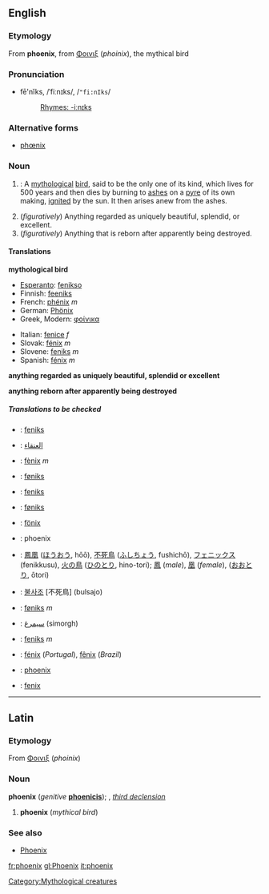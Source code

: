 :{{See|Phoenix}}
==English==
[[Category:Mythological creatures]]
===Etymology===
From {{L.}} '''phoenix''', from {{Gr.}} [[Φοινιξ]] (''phoinix''), the mythical bird
===Pronunciation===
*fē'nĭks, /ˈfiːnɪks/, /<tt>"fi:nIks</tt>/
*:[[Rhymes:English:-iːnɪks|Rhymes: -iːnɪks]]

===Alternative forms===
*[[phœnix]]

===Noun===
{{wikipedia}}
{{en-noun-reg-es}}

#{{mythology}}: A [[mythological]] [[bird]], said to be the only one of its kind, which lives for 500 years and then dies by burning to [[ash]]es on a [[pyre]] of its own making, [[ignite]]d by the sun.  It then arises anew from the ashes.
# (''figuratively'') Anything regarded as uniquely beautiful, splendid, or excellent.
# (''figuratively'') Anything that is reborn after apparently being destroyed.

====Translations====
'''mythological bird'''
{{top}}
*[[Esperanto]]: [[fenikso]]
*Finnish: [[feeniks]]
*French: [[phénix]] ''m''
*German: [[Phönix]]
*Greek, Modern: [[φοίνικα]]
{{mid}}
*Italian: [[fenice]] ''f''
*Slovak: [[fénix#Slovak|fénix]] ''m''
*Slovene: [[feniks]] ''m''
*Spanish: [[fénix]] ''m''
{{bottom}}

'''anything regarded as uniquely beautiful, splendid or excellent'''
{{top}}
{{mid}}
{{bottom}}

'''anything reborn after apparently being destroyed'''
{{top}}
{{mid}}
{{bottom}}

=====Translations to be checked=====
<!--Remove this section once all of the translations below have been moved into the tables above.-->
{{checktrans}}
*{{ttbc|Afrikaans}}: [[feniks]]
*{{ttbc|Arabic}}: [[العنقاء]]
*{{ttbc|Catalan}}: [[fènix]] ''m''
*{{ttbc|Danish}}: [[føniks]]
*{{ttbc|Dutch}}: [[feniks]]
*{{ttbc|Faroese}}: [[føniks]]
*{{ttbc|Icelandic}}: [[fönix]]
*{{ttbc|Indonesian}}: phoenix
*{{ttbc|Japanese}}: [[鳳凰]] ([[ほうおう]], hōō), [[不死鳥]] ([[ふしちょう]], fushichō), [[フェニックス]] (fenikkusu), [[火の鳥]] ([[ひのとり]], hino-tori); [[鳳]] (''male''), [[凰]] (''female''), ([[おおとり]], ōtori)
*{{ttbc|Korean}}: [[불사조]] [不死鳥] (bulsajo)
*{{ttbc|Norwegian}}: [[føniks]] ''m''
*{{ttbc|Persian}}: [[سیمرغ]] (simorgh)
*{{ttbc|Polish}}: [[feniks]] ''m''
*{{ttbc|Portuguese}}: [[fénix]] (''Portugal''), [[fênix]] (''Brazil'')
*{{ttbc|Romanian}}: [[phoenix#Romanian|phoenix]]
*{{ttbc|Swedish}}: [[fenix]]

----

==Latin==
===Etymology===
From {{Gr.}} [[Φοινιξ]] (''phoinix'')
===Noun===
'''phoenix''' (''genitive'' '''[[phoenicis]]'''); {{m}}, ''[[Wiktionary Appendix:Latin third declension|third declension]]''

# '''phoenix''' (''mythical bird'')

===See also===
*[[Phoenix#Latin|Phoenix]]


[[fr:phoenix]]
[[gl:Phoenix]]
[[it:phoenix]]